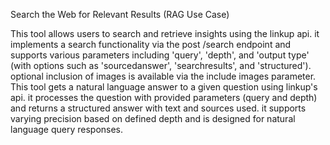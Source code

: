 Search the Web for Relevant Results (RAG Use Case)

<Accordion title="Search Linkup">
This tool allows users to search and retrieve insights using the linkup api. it implements a search functionality via the post /search endpoint and supports various parameters including 'query', 'depth', and 'output type' (with options such as 'sourcedanswer', 'searchresults', and 'structured'). optional inclusion of images is available via the include images parameter.
</Accordion>

<Accordion title="Get Natural Language Answer">
This tool gets a natural language answer to a given question using linkup's api. it processes the question with provided parameters (query and depth) and returns a structured answer with text and sources used. it supports varying precision based on defined depth and is designed for natural language query responses.
</Accordion>

